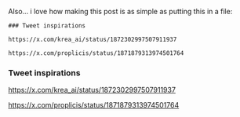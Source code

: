 
Also... i love how making this post is as simple as putting this in a file:

```
### Tweet inspirations

https://x.com/krea_ai/status/1872302997507911937

https://x.com/proplicis/status/1871879313974501764
```


### Tweet inspirations

https://x.com/krea_ai/status/1872302997507911937

https://x.com/proplicis/status/1871879313974501764